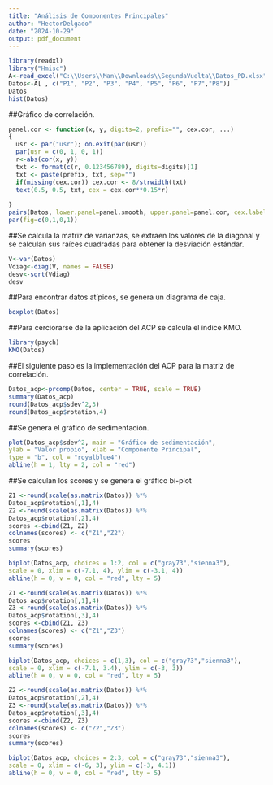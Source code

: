 ---
title: "Análisis de Componentes Principales"
author: "HectorDelgado"
date: "2024-10-29"
output: pdf_document
---
```{r}
library(readxl)
library("Hmisc")
A<-read_excel("C:\\Users\\Man\\Downloads\\SegundaVuelta\\Datos_PD.xlsx")
Datos<-A[ , c("P1", "P2", "P3", "P4", "P5", "P6", "P7","P8")]
Datos
hist(Datos)
```
##Gráfico de correlación.
```{r}
panel.cor <- function(x, y, digits=2, prefix="", cex.cor, ...)
{
  usr <- par("usr"); on.exit(par(usr))
  par(usr = c(0, 1, 0, 1))
  r<-abs(cor(x, y))
  txt <- format(c(r, 0.123456789), digits=digits)[1]
  txt <- paste(prefix, txt, sep="")
  if(missing(cex.cor)) cex.cor <- 8/strwidth(txt)
  text(0.5, 0.5, txt, cex = cex.cor**0.15*r)
  
}
pairs(Datos, lower.panel=panel.smooth, upper.panel=panel.cor, cex.labels =1.3)
par(fig=c(0,1,0,1))

```
##Se calcula la matriz de varianzas, se extraen los valores de la diagonal y se calculan sus raíces cuadradas para obtener la desviación estándar.

```{r}
V<-var(Datos)
Vdiag<-diag(V, names = FALSE)
desv<-sqrt(Vdiag)
desv
```
##Para encontrar datos atípicos, se genera un diagrama de caja.
```{r}
boxplot(Datos)
```
##Para cerciorarse de la aplicación del ACP se calcula el índice KMO.
```{r}
library(psych)
KMO(Datos)
```
##El siguiente paso es la implementación del ACP para la matriz de correlación.
```{r}
Datos_acp<-prcomp(Datos, center = TRUE, scale = TRUE)
summary(Datos_acp)
round(Datos_acp$sdev^2,3)
round(Datos_acp$rotation,4)
```
##Se genera el gráfico de sedimentación.
```{r}
plot(Datos_acp$sdev^2, main = "Gráfico de sedimentación",
ylab = "Valor propio", xlab = "Componente Principal",
type = "b", col = "royalblue4")
abline(h = 1, lty = 2, col = "red")
```
##Se calculan los scores y se genera el gráfico bi-plot
```{r}
Z1 <-round(scale(as.matrix(Datos)) %*%
Datos_acp$rotation[,1],4)
Z2 <-round(scale(as.matrix(Datos)) %*%
Datos_acp$rotation[,2],4)
scores <-cbind(Z1, Z2)
colnames(scores) <- c("Z1","Z2")
scores
summary(scores)

biplot(Datos_acp, choices = 1:2, col = c("gray73","sienna3"),
scale = 0, xlim = c(-7.1, 4), ylim = c(-3.1, 4))
abline(h = 0, v = 0, col = "red", lty = 5)

Z1 <-round(scale(as.matrix(Datos)) %*%
Datos_acp$rotation[,1],4)
Z3 <-round(scale(as.matrix(Datos)) %*%
Datos_acp$rotation[,3],4)
scores <-cbind(Z1, Z3)
colnames(scores) <- c("Z1","Z3")
scores
summary(scores)

biplot(Datos_acp, choices = c(1,3), col = c("gray73","sienna3"),
scale = 0, xlim = c(-7.1, 3.4), ylim = c(-3, 3))
abline(h = 0, v = 0, col = "red", lty = 5)

Z2 <-round(scale(as.matrix(Datos)) %*%
Datos_acp$rotation[,2],4)
Z3 <-round(scale(as.matrix(Datos)) %*%
Datos_acp$rotation[,3],4)
scores <-cbind(Z2, Z3)
colnames(scores) <- c("Z2","Z3")
scores
summary(scores)

biplot(Datos_acp, choices = 2:3, col = c("gray73","sienna3"),
scale = 0, xlim = c(-6, 3), ylim = c(-3, 4.1))
abline(h = 0, v = 0, col = "red", lty = 5)
```